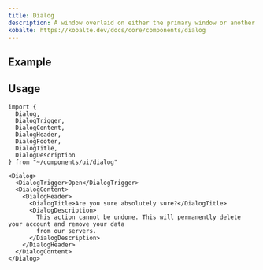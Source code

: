 ```yaml
---
title: Dialog
description: A window overlaid on either the primary window or another dialog window, rendering the content underneath inert.
kobalte: https://kobalte.dev/docs/core/components/dialog
---
```



## Example

<DialogDemo />

## Usage

```tsx
import {
  Dialog,
  DialogTrigger,
  DialogContent,
  DialogHeader,
  DialogFooter,
  DialogTitle,
  DialogDescription
} from "~/components/ui/dialog"
```

```tsx
<Dialog>
  <DialogTrigger>Open</DialogTrigger>
  <DialogContent>
    <DialogHeader>
      <DialogTitle>Are you sure absolutely sure?</DialogTitle>
      <DialogDescription>
        This action cannot be undone. This will permanently delete your account and remove your data
        from our servers.
      </DialogDescription>
    </DialogHeader>
  </DialogContent>
</Dialog>
```
